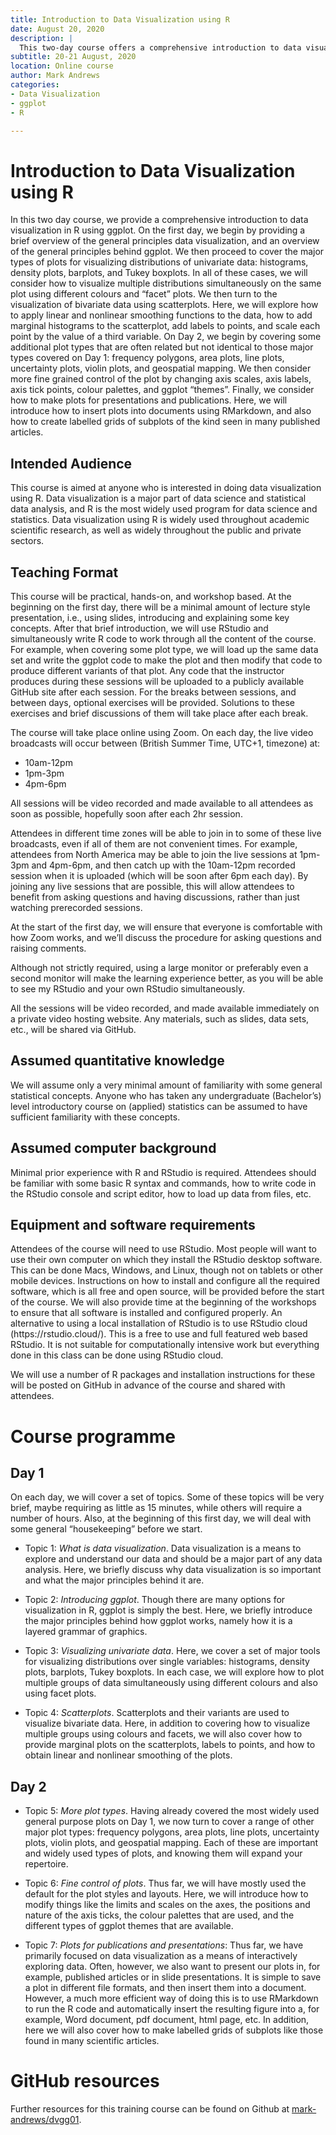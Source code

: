 ```yaml
---
title: Introduction to Data Visualization using R
date: August 20, 2020
description: |
  This two-day course offers a comprehensive introduction to data visualization in R using ggplot. The course covers major types of plots, including histograms, density plots, barplots, scatterplots, and geospatial mapping. It also provides fine-grained control of plots and guides on creating plots for presentations and publications.
subtitle: 20-21 August, 2020
location: Online course
author: Mark Andrews
categories:
- Data Visualization
- ggplot
- R

---
```


# Introduction to Data Visualization using R

In this two day course, we provide a comprehensive introduction to data visualization in R using ggplot. On the first day, we begin by providing a brief overview of the general principles data visualization, and an overview of the general principles behind ggplot. We then proceed to cover the major types of plots for visualizing distributions of univariate data: histograms, density plots, barplots, and Tukey boxplots. In all of these cases, we will consider how to visualize multiple distributions simultaneously on the same plot using different colours and "facet" plots. We then turn to the visualization of bivariate data using scatterplots. Here, we will explore how to apply linear and nonlinear smoothing functions to the data, how to add marginal histograms to the scatterplot, add labels to points, and scale each point by the value of a third variable. On Day 2, we begin by covering some additional plot types that are often related but not identical to those major types covered on Day 1: frequency polygons, area plots, line plots, uncertainty plots, violin plots, and geospatial mapping. 
We then consider more fine grained control of the plot by changing axis scales, axis labels, axis tick points, colour palettes, and ggplot "themes". Finally, we consider how to make plots for presentations and publications. Here, we will introduce how to insert plots into documents using RMarkdown, and also how to create labelled grids of subplots of the kind seen in many published articles.

## Intended Audience

This course is aimed at anyone who is interested in doing data visualization using R. Data visualization is a major part of data science and statistical data analysis, and R is the most widely used program for data science and statistics. Data visualization using R is widely used throughout academic scientific research, as well as widely throughout the public and private sectors.

## Teaching Format

This course will be practical, hands-on, and workshop based. At the beginning on the first day, there will be a minimal amount of lecture style presentation, i.e., using slides, introducing and explaining some key concepts. After that brief introduction, we will use RStudio and simultaneously write R code to work through all the content of the course. For example, when covering some plot type, we will load up the same data set and write the ggplot code to make the plot and then modify that code to produce different variants of that plot. Any code that the instructor produces during these sessions will be uploaded to a publicly available GitHub site after each session. For the breaks between sessions, and between days, optional exercises will be provided. Solutions to these exercises and brief discussions of them will take place after each break.

The course will take place online using Zoom. On each day, the live video broadcasts will occur between (British Summer Time, UTC+1, timezone) at:

* 10am-12pm
* 1pm-3pm
* 4pm-6pm
 
All sessions will be video recorded and made available to all attendees as soon as possible, hopefully soon after each 2hr session.
  
Attendees in different time zones will be able to join in to some of these live broadcasts, even if all of them are not convenient times.
For example, attendees from North America may be able to join the live sessions at 1pm-3pm and 4pm-6pm, and then catch up with the 10am-12pm recorded session when it is uploaded (which will be soon after 6pm each day). 
By joining any live sessions that are possible, this will allow attendees to benefit from asking questions and having discussions, rather than just watching prerecorded sessions. 

At the start of the first day, we will ensure that everyone is comfortable with how Zoom works, and we'll discuss the procedure for asking questions and raising comments. 

Although not strictly required, using a large monitor or preferably even a second monitor will make the learning experience better, as you will be able to see my RStudio and your own RStudio simultaneously. 

All the sessions will be video recorded, and made available immediately on a private video hosting website. Any materials, such as slides, data sets, etc., will be shared via GitHub.

## Assumed quantitative knowledge

We will assume only a very minimal amount of familiarity with some general statistical concepts. Anyone who has taken any undergraduate (Bachelor's) level introductory course on (applied) statistics can be assumed to have sufficient familiarity with these concepts.

## Assumed computer background

Minimal prior experience with R and RStudio is required. Attendees should be familiar with some basic R syntax and commands, how to write code in the RStudio console and script editor, how to load up data from files, etc. 

## Equipment and software requirements

Attendees of the course will need to use RStudio. Most people will want to use their own computer on which they install the RStudio desktop software. This can be done Macs, Windows, and Linux, though not on tablets or other mobile devices. Instructions on how to install and configure all the required software, which is all free and open source, will be provided before the start of the course. We will also provide time at the beginning of the workshops to ensure that all software is installed and configured properly. An alternative to using a local installation of RStudio is to use RStudio cloud (https://rstudio.cloud/). This is a free to use and full featured web based RStudio. It is not suitable for computationally intensive work but everything done in this class can be done using RStudio cloud. 

We will use a number of R packages and installation instructions for these will be posted on GitHub in advance of the course and shared with attendees.

# Course programme 

## Day 1 

On each day, we will cover a set of topics. Some of these topics will be very brief, maybe requiring as little as 15 minutes, while others will require a number of hours. Also, at the beginning of this first day, we will deal with some general "housekeeping" before we start.

* Topic 1: *What is data visualization*. Data visualization is a means to explore and understand our data and should be a major part of any data analysis. Here, we briefly discuss why data visualization is so important and what the major principles behind it are. 

* Topic 2: *Introducing ggplot*. Though there are many options for visualization in R, ggplot is simply the best. Here, we briefly introduce the major principles behind how ggplot works, namely how it is a layered grammar of graphics.

* Topic 3: *Visualizing univariate data*. Here, we cover a set of major tools for visualizing distributions over single variables: histograms, density plots, barplots, Tukey boxplots. In each case, we will explore how to plot multiple groups of data simultaneously using different colours and also using facet plots.

* Topic 4: *Scatterplots*. Scatterplots and their variants are used to visualize bivariate data. Here, in addition to covering how to visualize multiple groups using colours and facets, we will also cover how to provide marginal plots on the scatterplots, labels to points, and how to obtain linear and nonlinear smoothing of the plots.

## Day 2

* Topic 5: *More plot types*. Having already covered the most widely used general purpose plots on Day 1, we now turn to cover a range of other major plot types: frequency polygons, area plots, line plots, uncertainty plots, violin plots, and geospatial mapping. Each of these are important and widely used types of plots, and knowing them will expand your repertoire.

* Topic 6: *Fine control of plots*. Thus far, we will have mostly used the default for the plot styles and layouts. Here, we will introduce how to modify things like the limits and scales on the axes, the positions and nature of the axis ticks, the colour palettes that are used, and the different types of ggplot themes that are available.

* Topic 7: *Plots for publications and presentations*: Thus far, we have primarily focused on data visualization as a means of interactively exploring data. Often, however, we also want to present our plots in, for example, published articles or in slide presentations. It is simple to save a plot in different file formats, and then insert them into a document. However, a much more efficient way of doing this is to use RMarkdown to run the R code and automatically insert the resulting figure into a, for example, Word document, pdf document, html page, etc. In addition, here we will also cover how to make labelled grids of subplots like those found in many scientific articles.



# GitHub resources

Further resources for this training course can be found on Github at [mark-andrews/dvgg01](https://github.com/mark-andrews/dvgg01).
